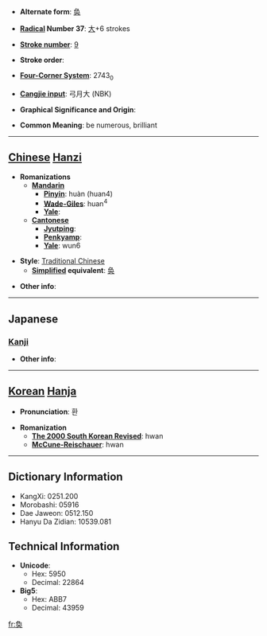 * '''Alternate form''': [[奂]]

* '''[[Wiktionary:Chinese radical index| Radical]] Number 37''': [[Wiktionary:Chinese radical index 大|大]]+6 strokes

* '''[[Wiktionary:Chinese total strokes index|Stroke number]]''': [[Wiktionary:Chinese total strokes index 9|9]]

* '''Stroke order''': 

* '''[[Wiktionary:Chinese four corner index|Four-Corner System]]''': 2743<sub>0</sub>

* '''[[Wiktionary:Chinese Cangjie index|Cangjie input]]''': 弓月大 (NBK)

* '''Graphical Significance and Origin''': 

* '''Common Meaning''': be numerous, brilliant

----

== [[Chinese]] [[Hanzi]] ==

* '''Romanizations'''
** '''[[Mandarin]]'''
*** '''[[Pinyin]]''': huàn (huan4)
*** '''[[Wade-Giles]]''': huan<sup>4</sup>
*** '''[[Yale]]''': 
** '''[[Cantonese]]'''
*** '''[[Jyutping]]''':
*** '''[[Penkyamp]]''': 
*** '''[[Yale]]''': wun6

* '''Style''': [[Traditional Chinese]] 
** '''[[Simplified Chinese|Simplified]] equivalent''': [[奂]]

* '''Other info''': 

----

==Japanese==
===[[Kanji]]===
{{kanji|on readings=[[かん]] (kan)|kun readings=[[とりかえる]] (torikaeru), [[おおきい]] (ookii), [[さかん]] (sakan)}}

* '''Other info''':  

----

== [[Korean]] [[Hanja]] ==

* '''Pronunciation''': 환

* '''Romanization'''
** '''[[The 2000 South Korean Revised Romanization|The 2000 South Korean Revised]]''': hwan
** '''[[McCune-Reischauer]]''': hwan

----

== Dictionary Information ==

* KangXi: 0251.200
* Morobashi: 05916
* Dae Jaweon: 0512.150
* Hanyu Da Zidian: 10539.081

== Technical Information ==

* '''Unicode''':
** Hex: 5950
** Decimal: 22864
* '''Big5''':
** Hex: ABB7
** Decimal: 43959

[[fr:奐]]
